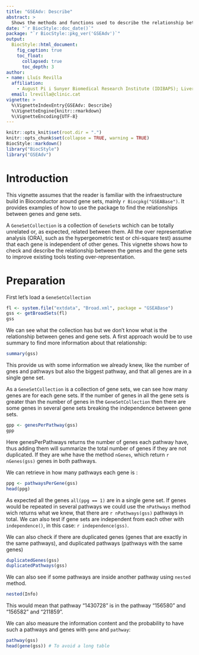 ```yaml
---
title: "GSEAdv: Describe"
abstract: >
  Shows the methods and functions used to describe the relationship between genes and gene sets.
date: "`r BiocStyle::doc_date()`"
package: "`r BiocStyle::pkg_ver('GSEAdv')`"
output:
  BiocStyle::html_document:
    fig_caption: true
    toc_float:
      collapsed: true
      toc_depth: 3
author:
- name: Lluís Revilla
  affiliation: 
    - August Pi i Sunyer Biomedical Research Institute (IDIBAPS); Liver Unit, Hospital Clinic
  email: lrevilla@clinic.cat
vignette: >
  %\VignetteIndexEntry{GSEAdv: Describe}
  %\VignetteEngine{knitr::rmarkdown}
  %\VignetteEncoding{UTF-8}  
---
```

```r
knitr::opts_knit$set(root.dir = ".")
knitr::opts_chunk$set(collapse = TRUE, warning = TRUE)
BiocStyle::markdown()
library("BiocStyle")
library("GSEAdv")
```

# Introduction

This vignette assumes that the reader is familiar with the infraestructure build in Bioconductor around gene sets, mainly `r Biocpkg("GSEABase")`. It provides examples of how to use the package to find the relationships between genes and gene sets.

A `GeneSetCollection` is a collection of `GeneSet`s wchich can be totally unrelated or, as expected, related between them. All the over representative analysis (ORA), such as the hypergeometric test or chi-square test) assume that each gene is independent of other genes. This vignette shows how to check and describe the relationship between the genes and the gene sets to improve existing tools testing over-representation.

# Preparation

First let's load a `GeneSetCollection`

```r
fl <- system.file("extdata", "Broad.xml", package = "GSEABase")
gss <- getBroadSets(fl)
gss
```

We can see what the collection has but we don't know what is the relationship between genes and gene sets. A first approach would be to use summary to find more information about that relationship:

```r
summary(gss)
```
This provide us with some information we already knew, like the number of gnes and pathways but also the biggest pathway, and that all genes are in a single gene set.

As a `GeneSetCollection` is a collection of gene sets, we can see how many genes are for each gene sets. If the number of genes in all the gene sets is greater than the number of genes in the `GeneSetCollection` then there are some genes in several gene sets breaking the independence between gene sets.

```r
gpp <- genesPerPathway(gss)
gpp
```

Here genesPerPathways returns the number of genes each pathway have, thus adding them will summarize the total number of genes if they are not duplicated. If they are whe have the method `nGenes`, which return  `r nGenes(gss)` genes in both pathways.

We can retrieve in how many pathways each gene is :

```r
ppg <- pathwaysPerGene(gss)
head(ppg)
```
As expected all the genes `all(ppg == 1)` are in a single gene set. If genes would be repeated in several pathways we could use the `nPathways` method wich returns what we knew, that there are `r nPathways(gss)` pathways in total.
We can also test if gene sets are independent from each other with `independence()`, in this case: `r independence(gss)`.

We can also check if there are duplicated genes (genes that are exactly in the same pathways), and duplicated pathways (pathways with the same genes)

```r
duplicatedGenes(gss)
duplicatedPathways(gss)
```
We can also see if some pathways are inside another pathway using `nested` method.

```r
nested(Info)
```
This would mean that pathway "1430728" is in the pathway "156580" and "156582" and "211859".

We can also measure the information content and the probability to have such a pathways and genes with `gene` and `pathway`:
```r
pathway(gss)
head(gene(gss)) # To avoid a long table
```

